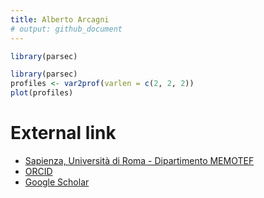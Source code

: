 ```yaml
---
title: Alberto Arcagni
# output: github_document
---
```

```R
library(parsec)
```
```R
library(parsec)
profiles <- var2prof(varlen = c(2, 2, 2))
plot(profiles)
```
# External link

* [Sapienza, Università di Roma - Dipartimento MEMOTEF](https://web.uniroma1.it/memotef/users/arcagni-alberto)
* [ORCID](https://orcid.org/0000-0003-4170-1447)
* [Google Scholar](https://scholar.google.it/citations?user=0PfEpdkAAAAJ&hl=it)